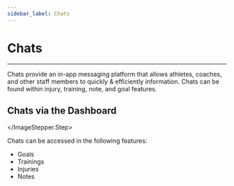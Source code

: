 ```yaml
---
sidebar_label: Chats
---
```


# Chats

---



<Conversations />


Chats provide an in-app messaging platform that allows athletes, coaches, and other staff members to quickly & efficiently information. Chats can be found within injury, training, note, and goal features.

## Chats via the Dashboard

<ImageStepper>
  <ImageStepper.Step
    title="Open Chat Link"
    imgSrc="static/img/docs/dashboard/conversations/chat.png"
    imgCaption="Select the desired feature from the athlete profile page"
  >

  </ImageStepper.Step>
</ImageStepper>

Chats can be accessed in the following features:
* Goals
* Trainings
* Injuries
* Notes 
